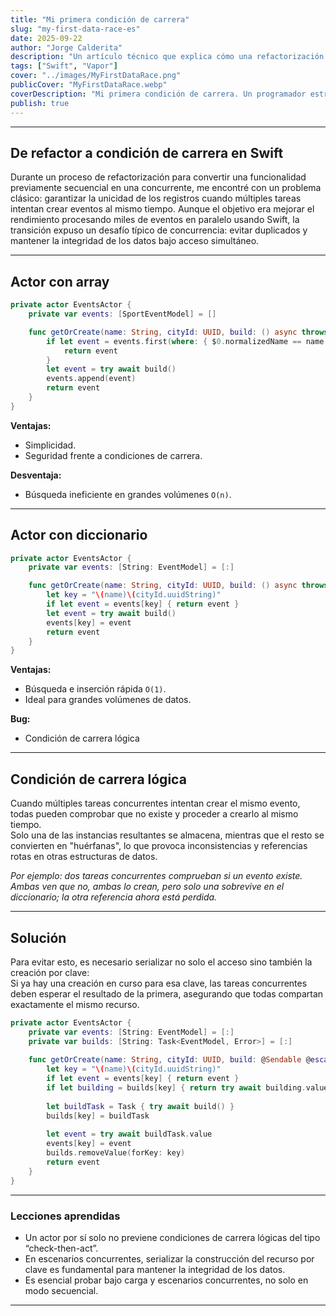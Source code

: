 ```yaml
---
title: "Mi primera condición de carrera"
slug: "my-first-data-race-es"
date: 2025-09-22
author: "Jorge Calderita"
description: "Un artículo técnico que explica cómo una refactorización para concurrencia en Swift llevó a una condición de carrera, y cómo resolverla usando patrones de actores."
tags: ["Swift", "Vapor"]
cover: "../images/MyFirstDataRace.png"
publicCover: "MyFirstDataRace.webp"
coverDescription: "Mi primera condición de carrera. Un programador estresado mira su portátil mientras sufre, simbolizando el caos de un bug de concurrencia en su código."
publish: true
---
```

---

## De refactor a condición de carrera en Swift

Durante un proceso de refactorización para convertir una funcionalidad previamente secuencial en una concurrente, me encontré con un problema clásico: garantizar la unicidad de los registros cuando múltiples tareas intentan crear eventos al mismo tiempo. Aunque el objetivo era mejorar el rendimiento procesando miles de eventos en paralelo usando Swift, la transición expuso un desafío típico de concurrencia: evitar duplicados y mantener la integridad de los datos bajo acceso simultáneo.

---

## Actor con array
```swift
private actor EventsActor {
    private var events: [SportEventModel] = []

    func getOrCreate(name: String, cityId: UUID, build: () async throws -> EventModel) async throws -> EventModel {
        if let event = events.first(where: { $0.normalizedName == name && $0.$city.id == cityId }) {
            return event
        }
        let event = try await build()
        events.append(event)
        return event
    }
}
```

**Ventajas:**  
- Simplicidad.  
- Seguridad frente a condiciones de carrera.

**Desventaja:**  
- Búsqueda ineficiente en grandes volúmenes `O(n)`.

---
## Actor con diccionario

```swift
private actor EventsActor {
    private var events: [String: EventModel] = [:]

    func getOrCreate(name: String, cityId: UUID, build: () async throws -> EventModel) async throws -> EventModel {
        let key = "\(name)\(cityId.uuidString)"
        if let event = events[key] { return event }
        let event = try await build()
        events[key] = event
        return event
    }
}
```

**Ventajas:**  
- Búsqueda e inserción rápida `O(1)`.  
- Ideal para grandes volúmenes de datos.

**Bug:**  
- Condición de carrera lógica

---
## Condición de carrera lógica

Cuando múltiples tareas concurrentes intentan crear el mismo evento, todas pueden comprobar que no existe y proceder a crearlo al mismo tiempo.  
Solo una de las instancias resultantes se almacena, mientras que el resto se convierten en "huérfanas", lo que provoca inconsistencias y referencias rotas en otras estructuras de datos.

*Por ejemplo: dos tareas concurrentes comprueban si un evento existe. Ambas ven que no, ambas lo crean, pero solo una sobrevive en el diccionario; la otra referencia ahora está perdida.*

---
## Solución

Para evitar esto, es necesario serializar no solo el acceso sino también la creación por clave:  
Si ya hay una creación en curso para esa clave, las tareas concurrentes deben esperar el resultado de la primera, asegurando que todas compartan exactamente el mismo recurso.

```swift
private actor EventsActor {
    private var events: [String: EventModel] = [:]
    private var builds: [String: Task<EventModel, Error>] = [:]
    
    func getOrCreate(name: String, cityId: UUID, build: @Sendable @escaping () async throws -> EventModel) async throws -> EventModel {
        let key = "\(name)\(cityId.uuidString)"
        if let event = events[key] { return event }
        if let building = builds[key] { return try await building.value }
        
        let buildTask = Task { try await build() }
        builds[key] = buildTask
        
        let event = try await buildTask.value
        events[key] = event
        builds.removeValue(forKey: key)
        return event
    }
}
```

---

### Lecciones aprendidas

- Un actor por sí solo no previene condiciones de carrera lógicas del tipo “check-then-act”.
- En escenarios concurrentes, serializar la construcción del recurso por clave es fundamental para mantener la integridad de los datos.
- Es esencial probar bajo carga y escenarios concurrentes, no solo en modo secuencial.

---
